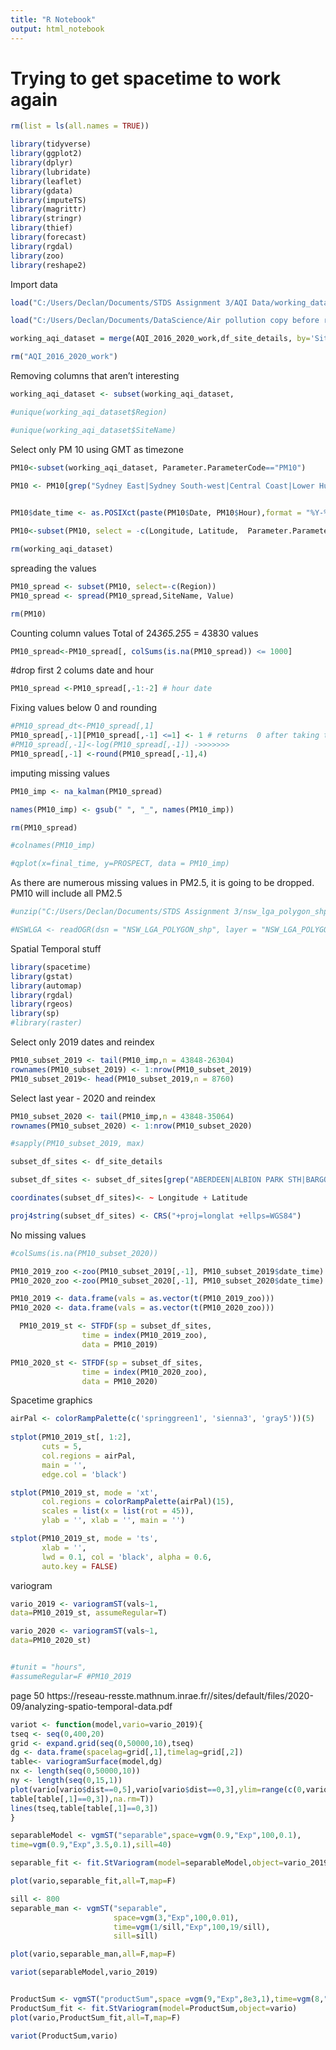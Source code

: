 ```yaml
---
title: "R Notebook"
output: html_notebook
---
```

# Trying to get spacetime to work again

```r
rm(list = ls(all.names = TRUE))
```

```r
library(tidyverse)
library(ggplot2)
library(dplyr)
library(lubridate)
library(leaflet)
library(gdata)
library(imputeTS)
library(magrittr)
library(stringr)
library(thief)
library(forecast)
library(rgdal)
library(zoo)
library(reshape2)
```
Import data
```r
load("C:/Users/Declan/Documents/STDS Assignment 3/AQI Data/working_databse/Air Quality Site Details.Rda")

load("C:/Users/Declan/Documents/DataScience/Air pollution copy before redownloading/AQI_2016_2020_condensed_v2.Rda") 
```

```r
working_aqi_dataset = merge(AQI_2016_2020_work,df_site_details, by='Site_Id')

rm("AQI_2016_2020_work")
```

Removing columns that aren't interesting
```r
working_aqi_dataset <- subset(working_aqi_dataset,                               select=-c(Site_Id,AirQualityCategory, Parameter.ParameterDescription, Parameter.UnitsDescription))
```

```r
#unique(working_aqi_dataset$Region)
```

```r
#unique(working_aqi_dataset$SiteName)
```

Select only PM 10
using GMT as timezone
```r
PM10<-subset(working_aqi_dataset, Parameter.ParameterCode=="PM10")

PM10 <- PM10[grep("Sydney East|Sydney South-west|Central Coast|Lower Hunter|Upper Hunter|Roadside Monitoring|Sydney North-west|Newcastle Local|Illawarra|Research Monitoring|Central Tablelands",PM10$Region), ]
           

PM10$date_time <- as.POSIXct(paste(PM10$Date, PM10$Hour),format = "%Y-%m-%d%H", tz='GMT')

PM10<-subset(PM10, select = -c(Longitude, Latitude,  Parameter.ParameterCode))
```

```r
rm(working_aqi_dataset)
```


spreading the values
```r
PM10_spread <- subset(PM10, select=-c(Region))
PM10_spread <- spread(PM10_spread,SiteName, Value)
```

```r
rm(PM10)
```

Counting column values
Total of 24*365.25*5 = 43830 values 



```r
PM10_spread<-PM10_spread[, colSums(is.na(PM10_spread)) <= 1000]
```



#drop first 2 colums date and hour
```r
PM10_spread <-PM10_spread[,-1:-2] # hour date
```

Fixing values below 0 and rounding 
```r
#PM10_spread_dt<-PM10_spread[,1]
PM10_spread[,-1][PM10_spread[,-1] <=1] <- 1 # returns  0 after taking the log   
#PM10_spread[,-1]<-log(PM10_spread[,-1]) ->>>>>>>
PM10_spread[,-1] <-round(PM10_spread[,-1],4)
```

imputing missing values
```r
PM10_imp <- na_kalman(PM10_spread)
```

```r
names(PM10_imp) <- gsub(" ", "_", names(PM10_imp))
```

```r
rm(PM10_spread)
```


```r
#colnames(PM10_imp)
```

```r
#qplot(x=final_time, y=PROSPECT, data = PM10_imp)
```
As there are numerous missing values in PM2.5, it is going to be dropped. PM10 will include all PM2.5

```r

#unzip("C:/Users/Declan/Documents/STDS Assignment 3/nsw_lga_polygon_shp.zip")
```

```r
#NSWLGA <- readOGR(dsn = "NSW_LGA_POLYGON_shp", layer = "NSW_LGA_POLYGON_shp")
```

Spatial Temporal stuff
```r
library(spacetime)
library(gstat)
library(automap)
library(rgdal)
library(rgeos)
library(sp)
#library(raster)
```

Select only 2019 dates and reindex
```r
PM10_subset_2019 <- tail(PM10_imp,n = 43848-26304)
rownames(PM10_subset_2019) <- 1:nrow(PM10_subset_2019)
PM10_subset_2019<- head(PM10_subset_2019,n = 8760)
```

Select last year - 2020 and reindex
```r
PM10_subset_2020 <- tail(PM10_imp,n = 43848-35064)
rownames(PM10_subset_2020) <- 1:nrow(PM10_subset_2020)
```

```r
#sapply(PM10_subset_2019, max)
```


```r
subset_df_sites <- df_site_details

subset_df_sites <- subset_df_sites[grep("ABERDEEN|ALBION PARK STH|BARGO|BERESFIELD|BULGA|CAMBERWELL|CAMPBELLTOWN WEST|CARRINGTON|CHULLORA|JERRYS PLAINS|LIVERPOOL|MAISON DIEU|MAYFIELD|MERRIWA|MUSWELLBROOK|MUSWELLBROOK NW|NEWCASTLE|OAKDALE|PROSPECT|RANDWICK|SINGLETON|SINGLETON NW|SINGLETON SOUTH|STOCKTON|WARKWORTH|WYBONG|WYONG",subset_df_sites$SiteName), ]
```

```r
coordinates(subset_df_sites)<- ~ Longitude + Latitude
```

```r
proj4string(subset_df_sites) <- CRS("+proj=longlat +ellps=WGS84")
```
No missing values
```r
#colSums(is.na(PM10_subset_2020)) 
```


```r
PM10_2019_zoo <-zoo(PM10_subset_2019[,-1], PM10_subset_2019$date_time)
PM10_2020_zoo <-zoo(PM10_subset_2020[,-1], PM10_subset_2020$date_time) 
```

```r
PM10_2019 <- data.frame(vals = as.vector(t(PM10_2019_zoo)))  
PM10_2020 <- data.frame(vals = as.vector(t(PM10_2020_zoo))) 
```

```r
  PM10_2019_st <- STFDF(sp = subset_df_sites,                   
                time = index(PM10_2019_zoo),
                data = PM10_2019)

PM10_2020_st <- STFDF(sp = subset_df_sites,                   
                time = index(PM10_2020_zoo),
                data = PM10_2020)
```


Spacetime graphics
```r
airPal <- colorRampPalette(c('springgreen1', 'sienna3', 'gray5'))(5)
  
stplot(PM10_2019_st[, 1:2],
       cuts = 5,
       col.regions = airPal,
       main = '',
       edge.col = 'black')

stplot(PM10_2019_st, mode = 'xt',
       col.regions = colorRampPalette(airPal)(15),
       scales = list(x = list(rot = 45)),
       ylab = '', xlab = '', main = '')

stplot(PM10_2019_st, mode = 'ts',
       xlab = '',
       lwd = 0.1, col = 'black', alpha = 0.6,
       auto.key = FALSE)
```

variogram 
```r
vario_2019 <- variogramST(vals~1, 
data=PM10_2019_st, assumeRegular=T)

vario_2020 <- variogramST(vals~1, 
data=PM10_2020_st)


#tunit = "hours",
#assumeRegular=F #PM10_2019
```


page 50 
https://reseau-resste.mathnum.inrae.fr//sites/default/files/2020-09/analyzing-spatio-temporal-data.pdf
```r
variot <- function(model,vario=vario_2019){
tseq <- seq(0,400,20)
grid <- expand.grid(seq(0,50000,10),tseq)
dg <- data.frame(spacelag=grid[,1],timelag=grid[,2])
table<- variogramSurface(model,dg)
nx <- length(seq(0,50000,10))
ny <- length(seq(0,15,1))
plot(vario[vario$dist==0,5],vario[vario$dist==0,3],ylim=range(c(0,vario[vario$dist==0,3],
table[table[,1]==0,3]),na.rm=T))
lines(tseq,table[table[,1]==0,3])
}
```

```r
separableModel <- vgmST("separable",space=vgm(0.9,"Exp",100,0.1),
time=vgm(0.9,"Exp",3.5,0.1),sill=40)

separable_fit <- fit.StVariogram(model=separableModel,object=vario_2019)

plot(vario,separable_fit,all=T,map=F)

```

```r
sill <- 800
separable_man <- vgmST("separable",
                       space=vgm(3,"Exp",100,0.01),
                       time=vgm(1/sill,"Exp",100,19/sill),
                       sill=sill)

plot(vario,separable_man,all=F,map=F)

variot(separableModel,vario_2019)
```

```r

```
```r
ProductSum <- vgmST("productSum",space =vgm(9,"Exp",8e3,1),time=vgm(8,"Exp",106,2),k=2)
ProductSum_fit <- fit.StVariogram(model=ProductSum,object=vario)
plot(vario,ProductSum_fit,all=T,map=F)

```
```r
variot(ProductSum,vario)

```

